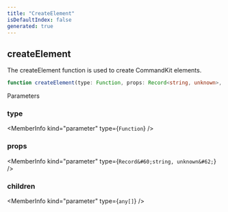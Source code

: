```yaml
---
title: "CreateElement"
isDefaultIndex: false
generated: true
---
```



<!-- This file was generated from the CommandKit source. Do not modify. Instead, re-run the "docgen" script -->


## createElement

<GenerationInfo sourceFile="packages/commandkit/src/components/common/element.ts" sourceLine="99" packageName="commandkit" />

The createElement function is used to create CommandKit elements.

```ts title="Signature"
function createElement(type: Function, props: Record<string, unknown>, children: any[]): CommandKitElement<ElementType>
```
Parameters

### type

<MemberInfo kind="parameter" type={`Function`} />

### props

<MemberInfo kind="parameter" type={`Record&#60;string, unknown&#62;`} />

### children

<MemberInfo kind="parameter" type={`any[]`} />


